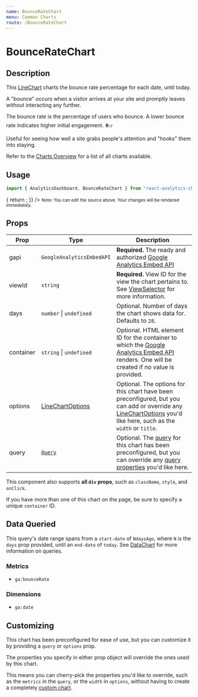 ```yaml
---
name: BounceRateChart
menu: Common Charts
route: /BounceRateChart
---
```



<h1>BounceRateChart</h1>

## Description

This [LineChart](/LineChart) charts the bounce rate percentage for each date, until today.

A "bounce" occurs when a visitor arrives at your site and promptly leaves without interacting any further.

The bounce rate is the percentage of users who bounce. A lower bounce rate indicates higher initial engagement. ⛹️‍♂️

Useful for seeing how well a site grabs people's attention and "hooks" them into staying.

Refer to the [Charts Overview](/charts) for a list of all charts available.

## Usage

```jsx
import { AnalyticsDashboard, BounceRateChart } from "react-analytics-charts";
```

<Playground>
  <AnalyticsDashboard
    authOptions={{ clientId }}
    renderCharts={(gapi, viewId) => {
      return <BounceRateChart gapi={gapi} viewId={viewId} days={28} />;
    }}
  />
</Playground>

<small>
  Note: You can edit the source above. Your changes will be rendered
  immediately.
</small>

## Props

| Prop      | Type                                         | Description                                                                                                                                                                                         |
| --------- | -------------------------------------------- | --------------------------------------------------------------------------------------------------------------------------------------------------------------------------------------------------- |
| gapi      | `GoogleAnalyticsEmbedAPI`                    | **Required.** The ready and authorized [Google Analytics Embed API](https://justinmahar.github.io/react-use-analytics-api/)                                                                         |
| viewId    | `string`                                     | **Required.** View ID for the view the chart pertains to. See [ViewSelector](/ViewSelector) for more information.                                                                                   |
| days      | `number` &#124; `undefined`                  | Optional. Number of days the chart shows data for. Defaults to `28`.                                                                                                                                |
| container | `string` &#124; `undefined`                  | Optional. HTML element ID for the container to which the [Google Analytics Embed API](https://justinmahar.github.io/react-use-analytics-api/) renders. One will be created if no value is provided. |
| options   | [LineChartOptions](/LineChart#chart-options) | Optional. The options for this chart have been preconfigured, but you can add or override any [LineChartOptions](/LineChart#chart-options) you'd like here, such as the `width` or `title`.         |
| query     | [`Query`](/DataChart#query-prop)             | Optional. The [query](/DataChart#query-prop) for this chart has been preconfigured, but you can override any [query properties](/DataChart#query-prop) you'd like here.                             |

This component also supports **all `div` props**, such as `className`, `style`, and `onClick`.

If you have more than one of this chart on the page, be sure to specify a unique `container` ID.

## Data Queried

This query's date range spans from a `start-date` of `NdaysAgo`, where `N` is the `days` prop provided, until an `end-date` of `today`. See [DataChart](/DataChart) for more information on queries.

### Metrics

- `ga:bounceRate`

### Dimensions

- `ga:date`

## Customizing

This chart has been preconfigured for ease of use, but you can customize it by providing a `query` or `options` prop.

The properties you specify in either prop object will override the ones used by this chart.

This means you can cherry-pick the properties you'd like to override, such as the `metrics` in the `query`, or the `width` in `options`, without having to create a completely [custom chart](/charts#custom-charts).
